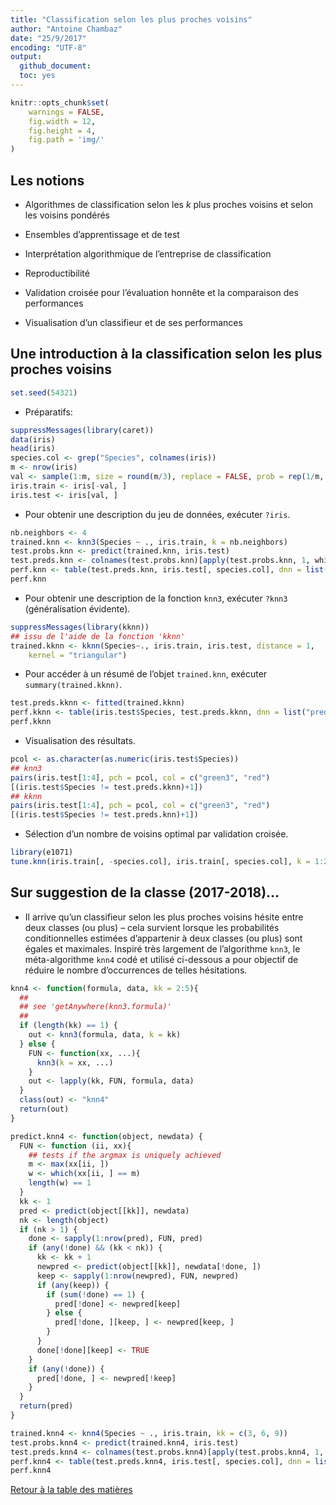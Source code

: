```yaml
---
title: "Classification selon les plus proches voisins"
author: "Antoine Chambaz"
date: "25/9/2017"
encoding: "UTF-8"
output:
  github_document:
  toc: yes
---
```


```r
knitr::opts_chunk$set(
    warnings = FALSE,
	fig.width = 12, 
	fig.height = 4, 
	fig.path = 'img/'
)
```


## Les notions

* Algorithmes de classification selon les $k$ plus proches voisins et selon
  les voisins pondérés

* Ensembles d'apprentissage et de test

* Interprétation algorithmique de l'entreprise de classification

* Reproductibilité

* Validation  croisée  pour  l'évaluation   honnête  et  la  comparaison  des
  performances

* Visualisation d'un classifieur et de ses performances
  

## Une introduction à la classification selon les plus proches voisins

```r
set.seed(54321)
```

* Préparatifs:

```r
suppressMessages(library(caret))
data(iris)
head(iris)
species.col <- grep("Species", colnames(iris))
m <- nrow(iris)
val <- sample(1:m, size = round(m/3), replace = FALSE, prob = rep(1/m, m)) 
iris.train <- iris[-val, ]
iris.test <- iris[val, ]
```

* Pour  obtenir une description du  jeu de données, exécuter  `?iris`. 

```r
nb.neighbors <- 4
trained.knn <- knn3(Species ~ ., iris.train, k = nb.neighbors)
test.probs.knn <- predict(trained.knn, iris.test)
test.preds.knn <- colnames(test.probs.knn)[apply(test.probs.knn, 1, which.max)]
perf.knn <- table(test.preds.knn, iris.test[, species.col], dnn = list("pred", "truth"))
perf.knn
```

*  Pour  obtenir une  description  de  la  fonction `knn3`,  exécuter  `?knn3`
(généralisation évidente).

```r
suppressMessages(library(kknn))
## issu de l'aide de la fonction 'kknn'
trained.kknn <- kknn(Species~., iris.train, iris.test, distance = 1,
	kernel = "triangular")
```

* Pour accéder à un résumé de l'objet `trained.knn`, exécuter `summary(trained.kknn)`.

```r
test.preds.kknn <- fitted(trained.kknn)
perf.kknn <- table(iris.test$Species, test.preds.kknn, dnn = list("pred", "truth"))
perf.kknn
```

* Visualisation des résultats.

```r
pcol <- as.character(as.numeric(iris.test$Species))
## knn3
pairs(iris.test[1:4], pch = pcol, col = c("green3", "red")
[(iris.test$Species != test.preds.kknn)+1])
## kknn
pairs(iris.test[1:4], pch = pcol, col = c("green3", "red")
[(iris.test$Species != test.preds.knn)+1])
```

* Sélection d'un nombre de voisins optimal par validation croisée.

```r
library(e1071)
tune.knn(iris.train[, -species.col], iris.train[, species.col], k = 1:20)
```

## Sur suggestion de la classe (2017-2018)&hellip;

* Il arrive qu'un classifieur selon les plus proches voisins hésite entre deux
  classes   (ou  plus)   &ndash;  cela   survient  lorsque   les  probabilités
  conditionnelles estimées d'appartenir  à deux classes (ou  plus) sont égales
  et   maximales.   Inspiré   très  largement   de  l'algorithme   `knn3`,  le
  méta-algorithme `knn4` codé et utilisé ci-dessous a pour objectif de réduire
  le nombre d'occurrences de telles hésitations.
  
```r
knn4 <- function(formula, data, kk = 2:5){
  ##
  ## see 'getAnywhere(knn3.formula)'
  ##
  if (length(kk) == 1) {
    out <- knn3(formula, data, k = kk)
  } else {
    FUN <- function(xx, ...){
      knn3(k = xx, ...)
    }
    out <- lapply(kk, FUN, formula, data)
  }
  class(out) <- "knn4"
  return(out)
}

predict.knn4 <- function(object, newdata) {
  FUN <- function (ii, xx){
    ## tests if the argmax is uniquely achieved
    m <- max(xx[ii, ])
    w <- which(xx[ii, ] == m)
    length(w) == 1
  }
  kk <- 1
  pred <- predict(object[[kk]], newdata)
  nk <- length(object)
  if (nk > 1) {
    done <- sapply(1:nrow(pred), FUN, pred)
    if (any(!done) && (kk < nk)) {
      kk <- kk + 1
      newpred <- predict(object[[kk]], newdata[!done, ])
      keep <- sapply(1:nrow(newpred), FUN, newpred)
      if (any(keep)) {
        if (sum(!done) == 1) {
          pred[!done] <- newpred[keep]
        } else {
          pred[!done, ][keep, ] <- newpred[keep, ]
        }
      }
      done[!done][keep] <- TRUE
    }
    if (any(!done)) {
      pred[!done, ] <- newpred[!keep]
    }
  }
  return(pred)
}

trained.knn4 <- knn4(Species ~ ., iris.train, kk = c(3, 6, 9))
test.probs.knn4 <- predict(trained.knn4, iris.test)
test.preds.knn4 <- colnames(test.probs.knn4)[apply(test.probs.knn4, 1, which.max)]
perf.knn4 <- table(test.preds.knn4, iris.test[, species.col], dnn = list("pred", "truth"))
perf.knn4
```

[Retour à la table des matières](https://github.com/achambaz/laviemodedemploi#liens)
